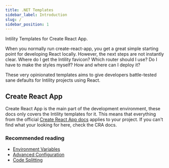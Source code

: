```yaml
---
title: .NET Templates
sidebar_label: Introduction
slug: /
sidebar_position: 1
---
```


Intility Templates for Create React App.

When you normally run create-react-app, you get a great simple starting point for developing React locally.
However, the next steps are not instantly clear.
Where do I get the Intility favicon?
Which router should I use?
Do I have to make the styles myself?
How and where can I deploy it?

These very opinionated templates aims to give developers battle-tested sane defaults for Intility projects using React.

## Create React App

Create React App is the main part of the development environment, these docs only covers the Intility templates for it.
This means that everything from the official [Create React App docs](https://create-react-app.dev/) applies to your project.
If you can't find what your looking for here, check the CRA docs.

### Recommended reading
- [Environment Variables](https://create-react-app.dev/docs/adding-custom-environment-variables)
- [Advanced Configuration](https://create-react-app.dev/docs/advanced-configuration)
- [Code Splitting](https://create-react-app.dev/docs/code-splitting)